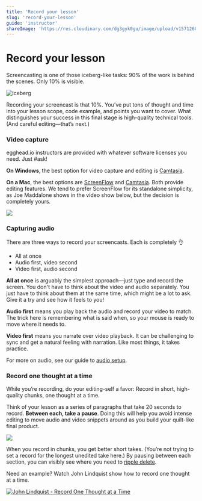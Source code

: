 ```yaml
---
title: 'Record your lesson'
slug: 'record-your-lesson'
guide: 'instructor'
shareImage: 'https://res.cloudinary.com/dg3gyk0gu/image/upload/v1571260698/og-image-assets/share_image_gear.png'
---
```


# Record your lesson

Screencasting is one of those iceberg-like tasks: 90% of the work is behind the scenes. Only 10% is visible.

![iceberg](../../../images/illustrations/ch4_s3_iceberg.png)

Recording your screencast is that 10%. You’ve put tons of thought and time into your lesson scope, code example, and points you want to cover. What distinguishes your success in this final stage is high-quality technical tools. (And careful editing—that’s next.)

### Video capture

egghead.io instructors are provided with whatever software licenses you need. Just #ask!

**On Windows**, the best option for video capture and editing is [Camtasia](https://www.techsmith.com/video-editor.html).

**On a Mac**, the best options are [ScreenFlow](https://www.telestream.net/screenflow/) and [Camtasia](https://www.techsmith.com/video-editor.html). Both provide editing features. We tend to prefer ScreenFlow for its standalone simplicity, as Joe Maddalone shows in the video show below, but the decision is completely yours.

[![](../../../images/screenshots/04-screencasting-tips-how-joe-eggheads.png)](https://www.youtube.com/watch?v=3nlJ_wP9dPE&&index=5&list=PL219naRJXQKbQJ60WxsuGfTFv7_fvna51)

### Capturing audio

There are three ways to record your screencasts. Each is completely 👌

- All at once
- Audio first, video second
- Video first, audio second

**All at once** is arguably the simplest approach—just type and record the screen. You don't have to think about the video and audio separately. You just have to think about them at the same time, which might be a lot to ask. Give it a try and see how it feels to you!

**Audio first** means you play back the audio and record your video to match. The trick here is remembering what is said when, so your mouse is ready to move where it needs to.

**Video first** means you narrate over video playback. It can be challenging to sync and get a natural feeling with narration. Like most things, it takes practice.

For more on audio, see our guide to [audio setup](/set-up-your-audio).

### Record one thought at a time

While you’re recording, do your editing-self a favor: Record in short, high-quality chunks, one thought at a time.

Think of your lesson as a series of paragraphs that take 20 seconds to record. **Between each, take a pause**. Doing this will help you avoid intense editing to move audio and video snippets around as you build your quilt-like final product.

![](https://media.giphy.com/media/GJycRLp6zYGFq/giphy.gif)

When you record in chunks, you get better short takes. (You’re not trying to set a record for the longest unedited take here.) By pausing between each section, you can visibly see where you need to [ripple delete](/edit-your-lesson).

Need an example? Watch John Lindquist show how to record one thought at a time.

[![John Lindquist - Record One Thought at a Time](../../../images/screenshots/04-screencasting-tips-one-thought-at-a-time.png)](https://egghead.io/lessons/tools-record-one-thought-at-a-time)
